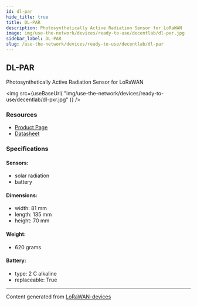```yaml
---
id: dl-par
hide_title: true
title: DL-PAR
description: Photosynthetically Active Radiation Sensor for LoRaWAN
image: img/use-the-network/devices/ready-to-use/decentlab/dl-pxr.jpg
sidebar_label: DL-PAR
slug: /use-the-network/devices/ready-to-use/decentlab/dl-par
---
```



## DL-PAR

Photosynthetically Active Radiation Sensor for LoRaWAN

<img
src={useBaseUrl(
"img/use-the-network/devices/ready-to-use/decentlab/dl-pxr.jpg"
)}
/>

### Resources

- [Product Page](https://www.decentlab.com/products/photosynthetically-active-radiation-sensor-for-lorawan)
- [Datasheet](https://cdn.decentlab.com/download/datasheets/Decentlab-DL-PAR-datasheet.pdf)

### Specifications

#### Sensors:
- solar radiation
- battery
#### Dimensions:
- width: 81 mm
- length: 135 mm
- height: 70 mm
#### Weight: 
- 620 grams
#### Battery: 
- type: 2 C alkaline
- replaceable: True



---
Content generated from [LoRaWAN-devices](https://github.com/TheThingsNetwork/lorawan-devices)